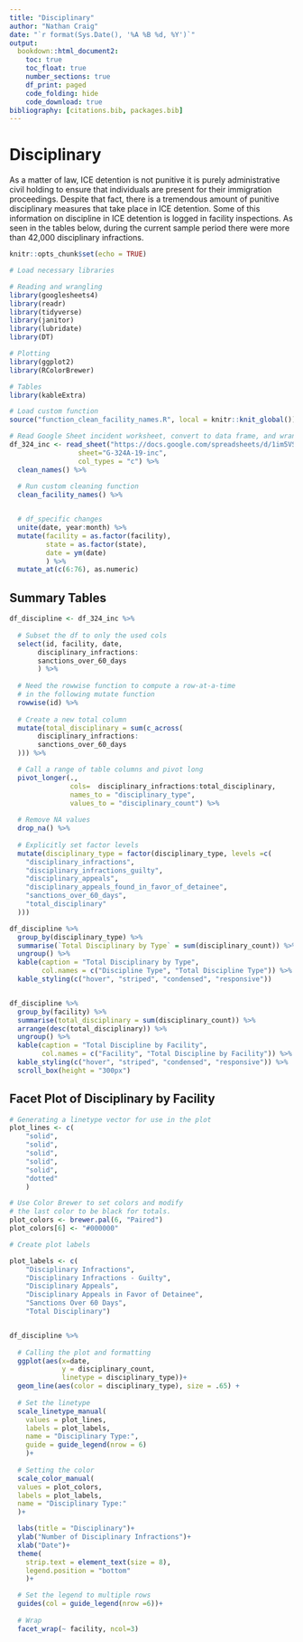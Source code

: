 ```yaml
---
title: "Disciplinary"
author: "Nathan Craig"
date: "`r format(Sys.Date(), '%A %B %d, %Y')`"
output:
  bookdown::html_document2: 
    toc: true
    toc_float: true
    number_sections: true
    df_print: paged
    code_folding: hide
    code_download: true
bibliography: [citations.bib, packages.bib]
---
```


# Disciplinary

As a matter of law, ICE detention is not punitive it is purely administrative civil holding to ensure that individuals are present for their immigration proceedings. Despite that fact, there is a tremendous amount of punitive disciplinary measures that take place in ICE detention. Some of this information on discipline in ICE detention is logged in facility inspections. As seen in the tables below, during the current sample period there were more than 42,000 disciplinary infractions.

```r
knitr::opts_chunk$set(echo = TRUE)
```


```r
# Load necessary libraries

# Reading and wrangling
library(googlesheets4)
library(readr)
library(tidyverse)
library(janitor)
library(lubridate)
library(DT)

# Plotting
library(ggplot2)
library(RColorBrewer)

# Tables
library(kableExtra)

# Load custom function
source("function_clean_facility_names.R", local = knitr::knit_global())
```

```r
# Read Google Sheet incident worksheet, convert to data frame, and wrangle
df_324_inc <- read_sheet("https://docs.google.com/spreadsheets/d/1im5VSi3bIEi13O8WQ56wEIXSyNEstbGMylXXgD9bAG0/edit#gid=1858227071",
                 sheet="G-324A-19-inc",
                 col_types = "c") %>% 
  clean_names() %>%
  
  # Run custom cleaning function
  clean_facility_names() %>% 


  # df_specific changes
  unite(date, year:month) %>% 
  mutate(facility = as.factor(facility),
         state = as.factor(state),
         date = ym(date)
         ) %>% 
  mutate_at(c(6:76), as.numeric)
```

## Summary Tables

```r
df_discipline <- df_324_inc %>%
  
  # Subset the df to only the used cols
  select(id, facility, date,
       disciplinary_infractions:
       sanctions_over_60_days
       ) %>% 
  
  # Need the rowwise function to compute a row-at-a-time
  # in the following mutate function
  rowwise(id) %>% 
  
  # Create a new total column
  mutate(total_disciplinary = sum(c_across(
       disciplinary_infractions:
       sanctions_over_60_days
  ))) %>% 

  # Call a range of table columns and pivot long
  pivot_longer(.,
               cols=  disciplinary_infractions:total_disciplinary,
               names_to = "disciplinary_type",
               values_to = "disciplinary_count") %>%
  
  # Remove NA values
  drop_na() %>% 
  
  # Explicitly set factor levels
  mutate(disciplinary_type = factor(disciplinary_type, levels =c(
    "disciplinary_infractions",
    "disciplinary_infractions_guilty",
    "disciplinary_appeals",
    "disciplinary_appeals_found_in_favor_of_detainee",
    "sanctions_over_60_days",
    "total_disciplinary"
  )))
```

```r
df_discipline %>% 
  group_by(disciplinary_type) %>% 
  summarise(`Total Disciplinary by Type` = sum(disciplinary_count)) %>% 
  ungroup() %>% 
  kable(caption = "Total Disciplinary by Type",
        col.names = c("Discipline Type", "Total Discipline Type")) %>% 
  kable_styling(c("hover", "striped", "condensed", "responsive"))


df_discipline %>% 
  group_by(facility) %>% 
  summarise(total_disciplinary = sum(disciplinary_count)) %>% 
  arrange(desc(total_disciplinary)) %>% 
  ungroup() %>% 
  kable(caption = "Total Discipline by Facility",
        col.names = c("Facility", "Total Discipline by Facility")) %>% 
  kable_styling(c("hover", "striped", "condensed", "responsive")) %>% 
  scroll_box(height = "300px")
```

## Facet Plot of Disciplinary by Facility

```r
# Generating a linetype vector for use in the plot
plot_lines <- c(
    "solid",
    "solid",
    "solid",
    "solid",
    "solid",
    "dotted"
    )

# Use Color Brewer to set colors and modify
# the last color to be black for totals.
plot_colors <- brewer.pal(6, "Paired")
plot_colors[6] <- "#000000"

# Create plot labels

plot_labels <- c(
    "Disciplinary Infractions",
    "Disciplinary Infractions - Guilty",
    "Disciplinary Appeals",
    "Disciplinary Appeals in Favor of Detainee",
    "Sanctions Over 60 Days",
    "Total Disciplinary")


df_discipline %>% 
  
  # Calling the plot and formatting
  ggplot(aes(x=date,
             y = disciplinary_count,
             linetype = disciplinary_type))+
  geom_line(aes(color = disciplinary_type), size = .65) +
  
  # Set the linetype
  scale_linetype_manual(
    values = plot_lines,
    labels = plot_labels,
    name = "Disciplinary Type:",
    guide = guide_legend(nrow = 6)
    )+
  
  # Setting the color
  scale_color_manual(
  values = plot_colors,
  labels = plot_labels,
  name = "Disciplinary Type:"
  )+

  labs(title = "Disciplinary")+
  ylab("Number of Disciplinary Infractions")+
  xlab("Date")+
  theme(
    strip.text = element_text(size = 8),
    legend.position = "bottom"
    )+

  # Set the legend to multiple rows
  guides(col = guide_legend(nrow =6))+
  
  # Wrap
  facet_wrap(~ facility, ncol=3)
```
